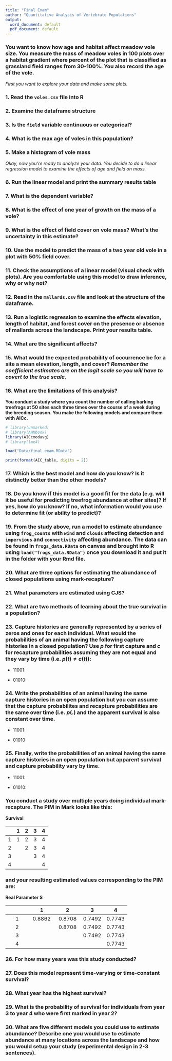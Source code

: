 ```yaml
---
title: "Final Exam"
author: "Quantitative Analysis of Vertebrate Populations"
output:
  word_document: default
  pdf_document: default
---
```


### You want to know how age and habitat affect meadow vole size. You measure the mass of meadow voles in 100 plots over a habitat gradient where percent of the plot that is classified as grassland field ranges from 30-100%. You also record the age of the vole.


*First you want to explore your data and make some plots.*

### 1. Read the `voles.csv` file into R

### 2. Examine the dataframe structure

### 3. Is the `field` variable continuous or categorical?

### 4. What is the max age of voles in this population?

### 5. Make a histogram of vole mass

*Okay, now you're ready to analyze your data. You decide to do a linear regression model to examine the effects of age and field on mass.*

### 6. Run the linear model and print the summary results table

### 7. What is the dependent variable?

### 8. What is the effect of one year of growth on the mass of a vole?

### 9. What is the effect of field cover on vole mass? What's the uncertainty in this estimate?

### 10. Use the model to predict the mass of a two year old vole in a plot with 50% field cover. 

### 11. Check the assumptions of a linear model (visual check with plots). Are you comfortable using this model to draw inference, why or why not?

### 12. Read in the `mallards.csv` file and look at the structure of the dataframe.

### 13. Run a logistic regression to examine the effects elevation, length of habitat, and forest cover on the presence or absence of mallards across the landscape. Print your results table.

### 14. What are the significant affects?

### 15. What would the expected probability of occurrence be for a site a mean elevation, length, and cover? *Remember the coefficient estimates are on the logit scale so you will have to covert to the true scale.*

### 16. What are the limitations of this analysis?


**You conduct a study where you count the number of calling barking treefrogs at 50 sites each three times over the course of a week during the breeding season. You make the following models and compare them with AICc.**

```r
# library(unmarked)
# library(AHMbook)
library(AICcmodavg)
# library(lme4)

load("Data/final_exam.RData")

print(format(AIC_table, digits = 2))

```


### 17. Which is the best model and how do you know? Is it distinctly better than the other models?


### 18. Do you know if this model is a good fit for the data (e.g. will it be useful for predicting treefrog abundance at other sites)? If yes, how do you know? If no, what information would you use to determine fit (or ability to predict)?


### 19. From the study above, run a model to estimate abundance using `frog_counts` with `wind` and `clouds` affecting detection and `impervious` and `connectivity` affecting abundance. The data can be found in `frogs_data.RData` on canvas and brought into R using `load("frogs_data.RData")` once you download it and put it in the folder with your Rmd file.



### 20. What are three options for estimating the abundance of closed populations using mark-recapture?

### 21. What parameters are estimated using CJS?

### 22. What are two methods of learning about the true survival in a population?


### 23. Capture histories are generally represented by a series of zeros and ones for each individual. What would the probabilities of an animal having the following capture histories in a closed population? Use $p$ for first capture and $c$ for recapture probabilities assuming they are not equal and they vary by time (i.e. $p(t) \neq c(t)$): 

* 11001:

* 01010:

### 24. Write the probabilities of an animal having the same capture histories in an open population but you can assume that the capture probabilites and recapture probabilities are the same over time (i.e. $p(.)$ and the apparent survival is also constant over time.

* 11001:

* 01010:

### 25. Finally, write the probabilities of an animal having the same capture histories in an open population but apparent survival and capture probability vary by time.

* 11001:

* 01010:


### You conduct a study over multiple years doing individual mark-recapture. The PIM in Mark looks like this:

**Survival**
 
|          |    1     |    2    |     3    |     4 |
|:--------:|:---------:|:---------:|:--------:|:--------:|
| 1        | 1         | 2         | 3        |  4       |
| 2        |           | 2         | 3        |  4       |
| 3        |           |           | 3        |  4       |
| 4        |           |           |          |  4       |

### and your resulting estimated values corresponding to the PIM are:

**Real Parameter S**
 
 |          |    1     |    2    |     3    |     4 |
|:--------:|:---------:|:---------:|:--------:|:--------:|
| 1        | 0.8862         | 0.8708        | 0.7492        |  0.7743       |
| 2        |           | 0.8708         | 0.7492        |  0.7743       |
| 3        |           |           | 0.7492        |  0.7743       |
| 4        |           |           |          |  0.7743       |


### 26. For how many years was this study conducted?


### 27. Does this model represent time-varying or time-constant survival?

### 28. What year has the highest survival?

### 29. What is the probability of survival for individuals from year 3 to year 4 who were first marked in year 2?

### 30. What are five different models you could use to estimate abundance? Describe one you would use to estimate abundance at many locations across the landscape and how you would setup your study (experimental design in 2-3 sentences).



